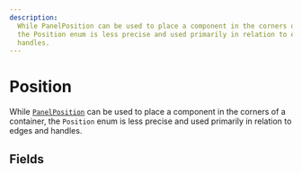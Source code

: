 ```yaml
---
description:
  While PanelPosition can be used to place a component in the corners of a container,
  the Position enum is less precise and used primarily in relation to edges and
  handles.
---
```


# Position

While [`PanelPosition`](/api-reference/types/panel-position) can be used to place a component in the corners of a container, the `Position` enum is less precise and used primarily in relation to edges and handles.

## Fields

<APIDocs typeName="Viewport" />
